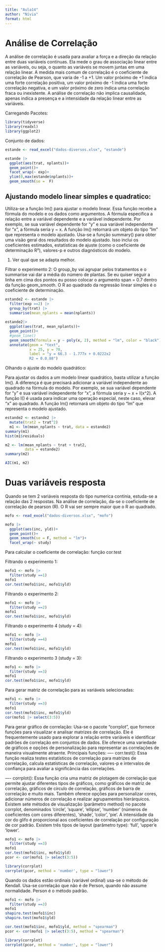 ```yaml
---
title: "Aula14"
author: "Nívia"
format: html
---
```


# Análise de Correlação
A análise de correlação é usada para avaliar a força e a direção da relação entre duas variáveis contínuas. Ela mede o grau de associação linear entre as variáveis, ou seja, o quanto as variáveis se movem juntas em uma relação linear. A medida mais comum de correlação é o coeficiente de correlação de Pearson, que varia de -1 a +1. Um valor próximo de +1 indica uma forte correlação positiva, um valor próximo de -1 indica uma forte correlação negativa, e um valor próximo de zero indica uma correlação fraca ou inexistente. A análise de correlação não implica causalidade, apenas indica a presença e a intensidade da relação linear entre as variáveis.

Carregando Pacotes:
```r
library(tidyverse)
library(readxl)
library(ggplot2)
```

Conjunto de dados:
```r
estande <- read_excel("dados-diversos.xlsx", "estande")

estande |>
  ggplot(aes(trat, nplants))+
  geom_point()+
  facet_wrap(~ exp)+
  ylim(0,max(estande$nplants))+
  geom_smooth(se =  F)
```
## Ajustando modelo linear simples e quadratico:

Utiliza-se a função lm() para ajustar o modelo linear. Essa função recebe a fórmula do modelo e os dados como argumentos. A fórmula especifica a relação entre a variável dependente e a variável independente. Por exemplo, se sua variável dependente for "y" e sua variável independente for "x", a fórmula seria y ~ x. A função lm() retornará um objeto do tipo "lm" que representa o modelo ajustado.
Usa-se a função summary() para obter uma visão geral dos resultados do modelo ajustado. Isso inclui os coeficientes estimados, estatísticas de ajuste (como o coeficiente de determinação R²), valores-p e outros diagnósticos do modelo.

1. Ver qual que se adapta melhor.

Filtrar o experimento 2:
O group_by vai agrupar pelos tratamentos e o summarise vai dar a média do número de plantas. Se eu quiser seguir a linha em cima dos pontos eu posso colocar o argumento span = 0.7 dentro da função geom_smooth. 
O R ao quadrado da regressão linear simples é o coeficiente de determinação.
```r
estande2 <- estande |>
  filter(exp ==2) |>
  group_by(trat) |>
  summarise(mean_nplants = mean(nplants))
  
estande2|>
  ggplot(aes(trat, mean_nplants))+
  geom_point()+
  #geom_line()
  geom_smooth(formula = y ~ poly(x, 2), method = "lm", color = "black")+
  annotate(geom = "text", 
           x = 25, y = 70,
           label = "y = 66.3 - 1.777x + 0.0222x2
           R2 = 0.0.88")

```
Olhando o ajuste do modelo quadrático:

Para ajustar os dados a um modelo linear quadrático, basta utilizar a função lm(). A diferença é que precisará adicionar a variável independente ao quadrado na fórmula do modelo. Por exemplo, se sua variável dependente for "y" e sua variável independente for "x", a fórmula seria y ~ x + I(x^2). A função I() é usada para indicar uma operação especial, neste caso, elevar "x" ao quadrado. A função lm() retornará um objeto do tipo "lm" que representa o modelo ajustado.

```r
estande2 <- estande2 |>
  mutate(trat2 = trat^2)
  m1 <- lm(mean_nplants ~ trat, data = estande2)
summary(m1)
hist(m1$residuals)

m2 <- lm(mean_nplants ~ trat + trat2,
         data = estande2)
summary(m2)

AIC(m1, m2)
```

# Duas variáveis resposta

Quando se tem 2 variáveis resposta do tipo numerica continia, estuda-se a relação das 2 respostas.
Na análise de correlação, da-se o coeficiente de correlação de pearson (R). O R vai ser sempre maior que o R ao quadrado. 

```r
mofo <- read_excel("dados-diversos.xlsx", "mofo")

mofo |>
  ggplot(aes(inc, yld))+
  geom_point()+
  geom_smooth(se = F, method = "lm")+
  facet_wrap(~ study)
```

Para calcular o coeficiente de correlação: função cor.test

Filtrando o experimento 1:
```r
mofo1 <- mofo |>
  filter(study ==1)
mofo1
cor.test(mofo1$inc, mofo1$yld)
```
Filtrando o experimento 2:
```r
mofo1 <- mofo |>
  filter(study ==2)
mofo1
cor.test(mofo1$inc, mofo1$yld)
```

Filtrando o experimento 4 (study = 4):
```r
mofo1 <- mofo |>
  filter(study ==4)
mofo1
cor.test(mofo1$inc, mofo1$yld)
```
Filtrando o experimento 3 (study = 3):
```r
mofo1 <- mofo |>
  filter(study ==3)
mofo1
cor.test(mofo1$inc, mofo1$yld)
```
Para gerar matriz de correlação para as variáveis selecionadas:

```r
mofo1 <- mofo |>
  filter(study ==3)
mofo1
cor.test(mofo1$inc, mofo1$yld)
cor(mofo1 |> select(3:5))
```
Para gerar gráfico de correlação: 
Usa-se o pacote "corrplot", que fornece funções para visualizar e analisar matrizes de correlação. Ele é frequentemente usado para explorar a relação entre variáveis e identificar padrões de correlação em conjuntos de dados. Ele oferece uma variedade de gráficos e opções de personalização para representar as correlações de maneira visualmente atraente.
Principais funções:
---- corr.test(): Essa função realiza testes estatísticos de correlação para matrizes de correlação, calcula estatísticas de correlação, valores-p e intervalos de confiança para avaliar a significância das correlações.

---- corrplot(): Essa função cria uma matriz de plotagem de correlação que permite ajustar diferentes tipos de gráficos, como gráficos de matriz de correlação, gráficos de círculo de correlação, gráficos de barra de correlação e muito mais. Também oferece opções para personalizar cores, adicionar números de correlação e realizar agrupamentos hierárquicos.
Existem sete métodos de visualização (parâmetro method) no pacote corrplot, denominados 'circle', 'square', 'ellipse', 'number' (números de coeficientes com cores diferentes), 'shade', 'color', 'pie'. A intensidade da cor do glifo é proporcional aos coeficientes de correlação por configuração de cor padrão.
Existem três tipos de layout (parâmetro type): 'full', 'upper'e 'lower'.



```r
mofo1 <- mofo |>
  filter(study ==3)
mofo1
cor.test(mofo1$inc, mofo1$yld)
pcor <- cor(mofo1 |> select(3:5))

library(corrplot)
corrplot(pcor, method = 'number', type = "lower")
```

Quando os dados estão ordinais (variável ordinal) usa-se o método de Kendall. Usa-se correlação que não é de Person, quando não assume normalidade. Person é o método padrão.
```r
mofo1 <- mofo |>
  filter(study ==3)
mofo1
shapiro.test(mofo1$inc)
shapiro.test(mofo1$yld)

cor.test(mofo1$inc, mofo1$yld, method = "spearman")
pcor <- cor(mofo1 |> select(3:5), method = "spearman")

library(corrplot)
corrplot(pcor, method = 'number', type = "lower")
```

